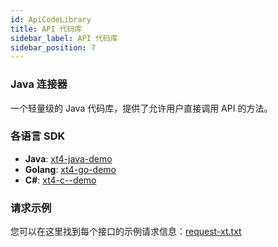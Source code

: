 ```yaml
---
id: ApiCodeLibrary
title: API 代码库
sidebar_label: API 代码库
sidebar_position: 7
---
```


### Java 连接器

一个轻量级的 Java 代码库，提供了允许用户直接调用 API 的方法。

### 各语言 SDK

- **Java**: [xt4-java-demo](https://github.com/xt-com/xt4-java-demo)
- **Golang**: [xt4-go-demo](https://github.com/xt-com/xt4-go-demo)
- **C#**: [xt4-c--demo](https://github.com/xt-com/xt4-c--demo)

### 请求示例

您可以在这里找到每个接口的示例请求信息：[request-xt.txt](https://github.com/xt-com/xt4-request-demo/blob/master/request-xt.txt)